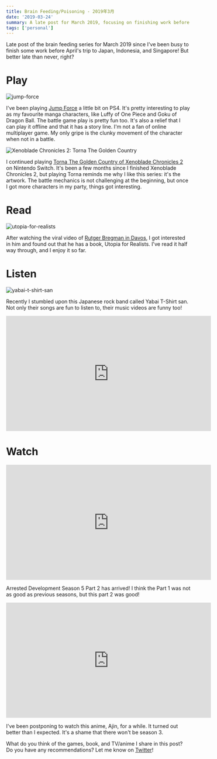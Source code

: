 ```yaml
---
title: Brain Feeding/Poisoning - 2019年3月
date: '2019-03-24'
summary: A late post for March 2019, focusing on finishing work before a trip to Japan, Indonesia, and Singapore, and includes a section on gaming.​
tags: ['personal']
---
```


Late post of the brain feeding series for March 2019 since I've been busy to finish some work before April's trip to Japan, Indonesia, and Singapore! But better late than never, right?

# Play

![jump-force](/static/images/articles/jump-force.jpg)

I've been playing [Jump Force](https://g.co/kgs/wSR6NR) a little bit on PS4. It's pretty interesting to play as my favourite manga characters, like Luffy of One Piece and Goku of Dragon Ball. The battle game play is pretty fun too. It's also a relief that I can play it offline and that it has a story line. I'm not a fan of online multiplayer game. My only gripe is the clunky movement of the character when not in a battle.

![Xenoblade Chronicles 2: Torna The Golden Country](/static/images/articles/torna.jpg)

I continued playing [Torna The Golden Country of Xenoblade Chronicles 2](https://www.nintendo.com/games/detail/xenoblade-chronicles-2-torna-the-golden-country-switch) on Nintendo Switch. It's been a few months since I finished Xenoblade Chronicles 2, but playing Torna reminds me why I like this series: it's the artwork. The battle mechanics is not challenging at the beginning, but once I got more characters in my party, things got interesting.

# Read

![utopia-for-realists](/static/images/articles/utopia-for-realists.jpg)

After watching the viral video of [Rutger Bregman in Davos](https://www.youtube.com/watch?v=r5LtFnmPruU), I got interested in him and found out that he has a book, Utopia for Realists. I've read it half way through, and I enjoy it so far.

# Listen

![yabai-t-shirt-san](/static/images/articles/yabai-t-shirt-san.jpg)

Recently I stumbled upon this Japanese rock band called Yabai T-Shirt san. Not only their songs are fun to listen to, their music videos are funny too!

<iframe
  width="560"
  height="315"
  src="https://www.youtube.com/embed/ciFOh2KN99U"
  frameBorder="0"
  allow="accelerometer; autoplay; encrypted-media; gyroscope; picture-in-picture"
  allowfullscreen
></iframe>

# Watch

<iframe
  width="560"
  height="315"
  src="https://www.youtube.com/embed/pa_vpo0wk6g"
  frameBorder="0"
  allow="accelerometer; autoplay; encrypted-media; gyroscope; picture-in-picture"
  allowfullscreen
></iframe>

Arrested Development Season 5 Part 2 has arrived! I think the Part 1 was not as good as previous seasons, but this part 2 was good!

<iframe
  width="560"
  height="315"
  src="https://www.youtube.com/embed/OO21Sq_CB0A"
  frameBorder="0"
  allow="accelerometer; autoplay; encrypted-media; gyroscope; picture-in-picture"
  allowfullscreen
></iframe>

I've been postponing to watch this anime, Ajin, for a while. It turned out better than I expected. It's a shame that there won't be season 3.

What do you think of the games, book, and TV/anime I share in this post? Do you have any recommendations? Let me know on [Twitter](https://twitter.com/2co_p)!
